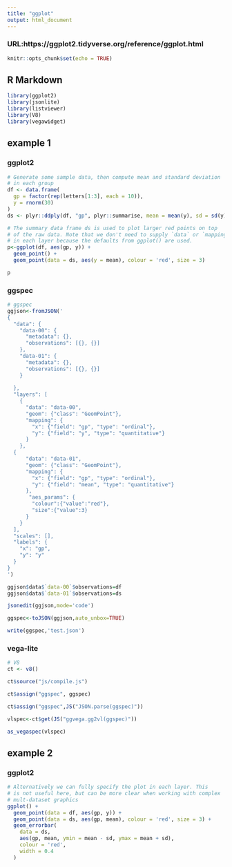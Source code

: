 ```yaml
---
title: "ggplot"
output: html_document
---
```


### URL:https://ggplot2.tidyverse.org/reference/ggplot.html

```r
knitr::opts_chunk$set(echo = TRUE)
```

## R Markdown
```r
library(ggplot2)
library(jsonlite)
library(listviewer)
library(V8)
library(vegawidget)
```

## example 1

### ggplot2


```r
# Generate some sample data, then compute mean and standard deviation
# in each group
df <- data.frame(
  gp = factor(rep(letters[1:3], each = 10)),
  y = rnorm(30)
)
ds <- plyr::ddply(df, "gp", plyr::summarise, mean = mean(y), sd = sd(y))

# The summary data frame ds is used to plot larger red points on top
# of the raw data. Note that we don't need to supply `data` or `mapping`
# in each layer because the defaults from ggplot() are used.
p<-ggplot(df, aes(gp, y)) +
  geom_point() +
  geom_point(data = ds, aes(y = mean), colour = 'red', size = 3)

p
```

### ggspec

```r
# ggspec
ggjson<-fromJSON('
{
  "data": {
    "data-00": {
      "metadata": {},
      "observations": [{}, {}]
    },
    "data-01": {
      "metadata": {},
      "observations": [{}, {}]
    }
    
  },
  "layers": [
    {
      "data": "data-00",
      "geom": {"class": "GeomPoint"},
      "mapping": {
        "x": {"field": "gp", "type": "ordinal"},
        "y": {"field": "y", "type": "quantitative"}
      }
    },
  {
      "data": "data-01",
      "geom": {"class": "GeomPoint"},
      "mapping": {
        "x": {"field": "gp", "type": "ordinal"},
        "y": {"field": "mean", "type": "quantitative"}
      },
       "aes_params": {
        "colour":{"value":"red"},
        "size":{"value":3}
      }
    }
  ],
  "scales": [],
  "labels": {
    "x": "gp",
    "y": "y"
  }
}
')

ggjson$data$`data-00`$observations=df
ggjson$data$`data-01`$observations=ds

jsonedit(ggjson,mode='code')

ggspec<-toJSON(ggjson,auto_unbox=TRUE)

write(ggspec,'test.json')


```


### vega-lite
```r

# V8
ct <- v8()

ct$source("js/compile.js")

ct$assign("ggspec", ggspec)

ct$assign("ggspec",JS("JSON.parse(ggspec)"))

vlspec<-ct$get(JS("ggvega.gg2vl(ggspec)"))

as_vegaspec(vlspec)

```

## example 2

### ggplot2

```r
# Alternatively we can fully specify the plot in each layer. This
# is not useful here, but can be more clear when working with complex
# mult-dataset graphics
ggplot() +
  geom_point(data = df, aes(gp, y)) +
  geom_point(data = ds, aes(gp, mean), colour = 'red', size = 3) +
  geom_errorbar(
    data = ds,
    aes(gp, mean, ymin = mean - sd, ymax = mean + sd),
    colour = 'red',
    width = 0.4
  )
```


